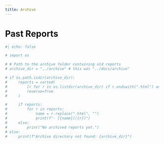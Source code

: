 ```yaml
---
title: Archive
---
```


# Past Reports

```python
#| echo: false

# import os

# # Path to the archive folder containing old reports
# archive_dir = "../archive" # this was "../docs/archive"

# if os.path.isdir(archive_dir):
#     reports = sorted(
#         [r for r in os.listdir(archive_dir) if r.endswith(".html") and r != "index.html"],
#         reverse=True
#     )

#     if reports:
#         for r in reports:
#             name = r.replace(".html", "")
#             print(f"- [{name}]({r})")
#     else:
#         print("No archived reports yet.")
# else:
#     print(f"Archive directory not found: {archive_dir}")


```

